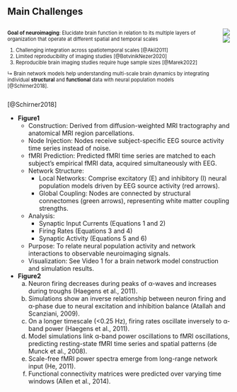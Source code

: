 ## Main Challenges

:::: {.columns}
:::{.column style="margin-top: 0px;  margin-bottom: 0px; font-size: 0.8em;"}

**Goal of neuroimaging**: Elucidate brain function in relation to its multiple layers of organization that operate at different spatial and temporal scales

:::{.callout-warning}
1. Challenging integration across spatiotemporal scales [@Akil2011]
2. Limited reproducibility of imaging studies [@BotvinikNezer2020]
3. Reproducible brain imaging studies require huge sample sizes [@Marek2022]
:::

↳ Brain network models help understanding multi-scale brain dynamics by integrating individual **structural** and **functional** data with neural population models [@Schirner2018].
:::
:::{.column layout="[[-1],[1],[-1]]" style="margin-top: 0px;  margin-bottom: 0px; font-size: 0.6em;"}
![](https://iiif.elifesciences.org/lax/28927%2Felife-28927-fig1-v2.tif/full/1500,/0/default.jpg)
![](https://iiif.elifesciences.org/lax/28927%2Felife-28927-fig2-v2.tif/full/1500,/0/default.jpg)
:::
::::

::: {.citations}
[@Schirner2018]
:::

::: {.notes}
- **Figure1**
  - Construction: Derived from diffusion-weighted MRI tractography and anatomical MRI region parcellations.
  - Node Injection: Nodes receive subject-specific EEG source activity time series instead of noise.
  - fMRI Prediction: Predicted fMRI time series are matched to each subject’s empirical fMRI data, acquired simultaneously with EEG.
  - Network Structure:
    - Local Networks: Comprise excitatory (E) and inhibitory (I) neural population models driven by EEG source activity (red arrows).
    - Global Coupling: Nodes are connected by structural connectomes (green arrows), representing white matter coupling strengths.
  - Analysis:
    - Synaptic Input Currents (Equations 1 and 2)
    - Firing Rates (Equations 3 and 4)
    - Synaptic Activity (Equations 5 and 6)
  - Purpose: To relate neural population activity and network interactions to observable neuroimaging signals.
  - Visualization: See Video 1 for a brain network model construction and simulation results.

- **Figure2**
  a) Neuron firing decreases during peaks of α-waves and increases during troughs (Haegens et al., 2011).
  b) Simulations show an inverse relationship between neuron firing and α-phase due to neural excitation and inhibition balance (Atallah and Scanziani, 2009).
  c) On a longer timescale (<0.25 Hz), firing rates oscillate inversely to α-band power (Haegens et al., 2011).
  d) Model simulations link α-band power oscillations to fMRI oscillations, predicting resting-state fMRI time series and spatial patterns (de Munck et al., 2008).
  e) Scale-free fMRI power spectra emerge from long-range network input (He, 2011).
  f) Functional connectivity matrices were predicted over varying time windows (Allen et al., 2014).
:::
